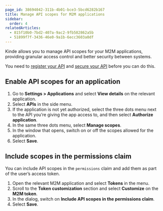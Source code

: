 ```yaml
---
page_id: 38694042-311b-4b01-bce3-5bcd6282b167
title: Manage API scopes for M2M applications
sidebar:
  order: 4
relatedArticles:
  - 815f10b0-7bd2-407a-9ac2-9fb582862a5b
  - 51899f7f-3436-46e0-9a1b-6ecc3603a0df
---
```





Kinde allows you to manage API scopes for your M2M applications, providing granular access control and better security between systems.

You need to [register your API](https://docs.kinde.com/developer-tools/kinde-api/register-an-api/#register-and-manage-apis) and [secure your API](https://docs.kinde.com/developer-tools/kinde-api/custom-api-scopes/) before you can do this.

## Enable API  scopes for an application

1. Go to **Settings > Applications** and select **View details** on the relevant application.
2. Select **APIs** in the side menu.
3. If the application is not yet authorized, select the three dots menu next to the API you’re giving the app access to, and then select **Authorize application**.
4. In the same three dots menu, select **Manage scopes**.
5. In the window that opens, switch on or off the scopes allowed for the application.
6. Select **Save**.

## Include scopes in the permissions claim

You can include API scopes in the `permissions` claim and add them as part of the user’s access token. 

1. Open the relevant M2M application and select **Tokens** in the menu.
2. Scroll to the **Token customization** section and select **Customize** on the **M2M token**.
3. In the dialog, switch on **Include API scopes in the permissions claim**.
4. Select **Save**.
